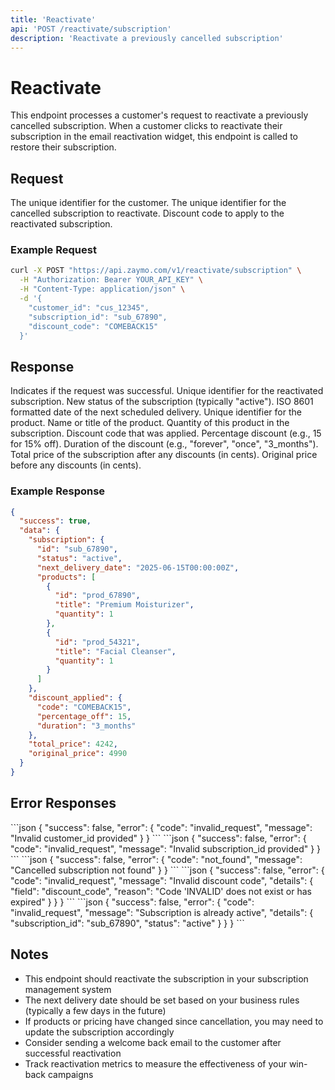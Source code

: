 ```yaml
---
title: 'Reactivate'
api: 'POST /reactivate/subscription'
description: 'Reactivate a previously cancelled subscription'
---
```


# Reactivate

This endpoint processes a customer's request to reactivate a previously cancelled subscription. When a customer clicks to reactivate their subscription in the email reactivation widget, this endpoint is called to restore their subscription.

## Request

<ParamField body="customer_id" type="string" required>
  The unique identifier for the customer.
</ParamField>

<ParamField body="subscription_id" type="string" required>
  The unique identifier for the cancelled subscription to reactivate.
</ParamField>

<ParamField body="discount_code" type="string" optional>
  Discount code to apply to the reactivated subscription.
</ParamField>

### Example Request

```bash
curl -X POST "https://api.zaymo.com/v1/reactivate/subscription" \
  -H "Authorization: Bearer YOUR_API_KEY" \
  -H "Content-Type: application/json" \
  -d '{
    "customer_id": "cus_12345",
    "subscription_id": "sub_67890",
    "discount_code": "COMEBACK15"
  }'
```

## Response

<ResponseField name="success" type="boolean">
  Indicates if the request was successful.
</ResponseField>

<ResponseField name="data" type="object">
  <Expandable title="Properties">
    <ResponseField name="subscription" type="object">
      <Expandable title="Subscription Object">
        <ResponseField name="id" type="string">
          Unique identifier for the reactivated subscription.
        </ResponseField>
        <ResponseField name="status" type="string">
          New status of the subscription (typically "active").
        </ResponseField>
        <ResponseField name="next_delivery_date" type="string">
          ISO 8601 formatted date of the next scheduled delivery.
        </ResponseField>
        <ResponseField name="products" type="array">
          <Expandable title="Product Object">
            <ResponseField name="id" type="string">
              Unique identifier for the product.
            </ResponseField>
            <ResponseField name="title" type="string">
              Name or title of the product.
            </ResponseField>
            <ResponseField name="quantity" type="number">
              Quantity of this product in the subscription.
            </ResponseField>
          </Expandable>
        </ResponseField>
      </Expandable>
    </ResponseField>
    <ResponseField name="discount_applied" type="object" optional>
      <Expandable title="Discount Object">
        <ResponseField name="code" type="string">
          Discount code that was applied.
        </ResponseField>
        <ResponseField name="percentage_off" type="number">
          Percentage discount (e.g., 15 for 15% off).
        </ResponseField>
        <ResponseField name="duration" type="string" optional>
          Duration of the discount (e.g., "forever", "once", "3_months").
        </ResponseField>
      </Expandable>
    </ResponseField>
    <ResponseField name="total_price" type="number">
      Total price of the subscription after any discounts (in cents).
    </ResponseField>
    <ResponseField name="original_price" type="number" optional>
      Original price before any discounts (in cents).
    </ResponseField>
  </Expandable>
</ResponseField>

### Example Response

```json
{
  "success": true,
  "data": {
    "subscription": {
      "id": "sub_67890",
      "status": "active",
      "next_delivery_date": "2025-06-15T00:00:00Z",
      "products": [
        {
          "id": "prod_67890",
          "title": "Premium Moisturizer",
          "quantity": 1
        },
        {
          "id": "prod_54321",
          "title": "Facial Cleanser",
          "quantity": 1
        }
      ]
    },
    "discount_applied": {
      "code": "COMEBACK15",
      "percentage_off": 15,
      "duration": "3_months"
    },
    "total_price": 4242,
    "original_price": 4990
  }
}
```

## Error Responses

<AccordionGroup>
  <Accordion title="Invalid Customer ID">
    ```json
    {
      "success": false,
      "error": {
        "code": "invalid_request",
        "message": "Invalid customer_id provided"
      }
    }
    ```
  </Accordion>
  <Accordion title="Invalid Subscription ID">
    ```json
    {
      "success": false,
      "error": {
        "code": "invalid_request",
        "message": "Invalid subscription_id provided"
      }
    }
    ```
  </Accordion>
  <Accordion title="Subscription Not Found">
    ```json
    {
      "success": false,
      "error": {
        "code": "not_found",
        "message": "Cancelled subscription not found"
      }
    }
    ```
  </Accordion>
  <Accordion title="Invalid Discount Code">
    ```json
    {
      "success": false,
      "error": {
        "code": "invalid_request",
        "message": "Invalid discount code",
        "details": {
          "field": "discount_code",
          "reason": "Code 'INVALID' does not exist or has expired"
        }
      }
    }
    ```
  </Accordion>
  <Accordion title="Subscription Already Active">
    ```json
    {
      "success": false,
      "error": {
        "code": "invalid_request",
        "message": "Subscription is already active",
        "details": {
          "subscription_id": "sub_67890",
          "status": "active"
        }
      }
    }
    ```
  </Accordion>
</AccordionGroup>

## Notes

- This endpoint should reactivate the subscription in your subscription management system
- The next delivery date should be set based on your business rules (typically a few days in the future)
- If products or pricing have changed since cancellation, you may need to update the subscription accordingly
- Consider sending a welcome back email to the customer after successful reactivation
- Track reactivation metrics to measure the effectiveness of your win-back campaigns
